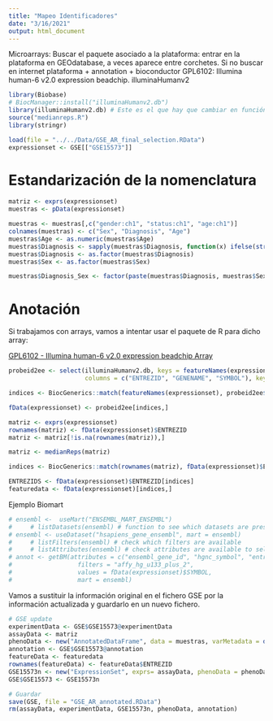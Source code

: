 ```yaml
---
title: "Mapeo Identificadores"
date: "3/16/2021"
output: html_document
---
```


Microarrays: Buscar el paquete asociado a la plataforma: entrar en la plataforma en GEOdatabase, a veces aparece entre corchetes. Si no buscar en internet plataforma + annotation + bioconductor GPL6102: Illumina human-6 v2.0 expression beadchip. illuminaHumanv2

```r
library(Biobase)
# BiocManager::install("illuminaHumanv2.db")
library(illuminaHumanv2.db) # Este es el que hay que cambiar en función de la plataforma
source("medianreps.R")
library(stringr)
```

```r
load(file = "../../Data/GSE_AR_final_selection.RData")
expressionset <- GSE[["GSE15573"]]
```

# Estandarización de la nomenclatura

```r
matriz <- exprs(expressionset)
muestras <- pData(expressionset)

muestras <- muestras[,c("gender:ch1", "status:ch1", "age:ch1")]
colnames(muestras) <- c("Sex", "Diagnosis", "Age")
muestras$Age <- as.numeric(muestras$Age)
muestras$Diagnosis <- sapply(muestras$Diagnosis, function(x) ifelse(str_detect(x, ".*Control.*"), "Control", "RA"))
muestras$Diagnosis <- as.factor(muestras$Diagnosis)
muestras$Sex <- as.factor(muestras$Sex)
```

```r

muestras$Diagnosis_Sex <- factor(paste(muestras$Diagnosis, muestras$Sex, sep = "_"))
```

# Anotación

Si trabajamos con arrays, vamos a intentar usar el paquete de R para dicho array:

[GPL6102 - Illumina human-6 v2.0 expression beadchip Array](https://bioconductor.org/packages/release/data/annotation/html/illuminaHumanv2.db.html)

```r
probeid2ee <- select(illuminaHumanv2.db, keys = featureNames(expressionset), 
                     columns = c("ENTREZID", "GENENAME", "SYMBOL"), keytype = "PROBEID")

indices <- BiocGenerics::match(featureNames(expressionset), probeid2ee$PROBEID)

fData(expressionset) <- probeid2ee[indices,]

matriz <- exprs(expressionset)
rownames(matriz) <- fData(expressionset)$ENTREZID
matriz <- matriz[!is.na(rownames(matriz)),]

matriz <- medianReps(matriz)

indices <- BiocGenerics::match(rownames(matriz), fData(expressionset)$ENTREZID)

ENTREZIDS <- fData(expressionset)$ENTREZID[indices]
featuredata <- fData(expressionset)[indices,]
```

Ejemplo Biomart

```r
# ensembl <-  useMart("ENSEMBL_MART_ENSEMBL")
#     # listDatasets(ensembl) # function to see which datasets are present in ensembl
# ensembl <- useDataset("hsapiens_gene_ensembl", mart = ensembl)
#     # listFilters(ensembl) # check which filters are available
#     # listAttributes(ensembl) # check attributes are available to select
# annot <- getBM(attributes = c("ensembl_gene_id", "hgnc_symbol", "entrezgene_id"),
#                  filters = "affy_hg_u133_plus_2",
#                  values = fData(expressionset)$SYMBOL,
#                  mart = ensembl)
```

Vamos a sustituir la información original en el fichero GSE por la información actualizada y guardarlo en un nuevo fichero.

```r
# GSE update
experimentData <- GSE$GSE15573@experimentData
assayData <- matriz
phenoData <- new("AnnotatedDataFrame", data = muestras, varMetadata = data.frame(labelDescription = rep(NA, ncol(muestras)), row.names = colnames(muestras)))
annotation <- GSE$GSE15573@annotation
featureData <- featuredata
rownames(featureData) <- featureData$ENTREZID
GSE15573n <- new("ExpressionSet", exprs= assayData, phenoData = phenoData, experimentData = experimentData, annotation = annotation, featureData = as(featureData, "AnnotatedDataFrame"))
GSE$GSE15573 <- GSE15573n

# Guardar
save(GSE, file = "GSE_AR_annotated.RData")
rm(assayData, experimentData, GSE15573n, phenoData, annotation)
```
